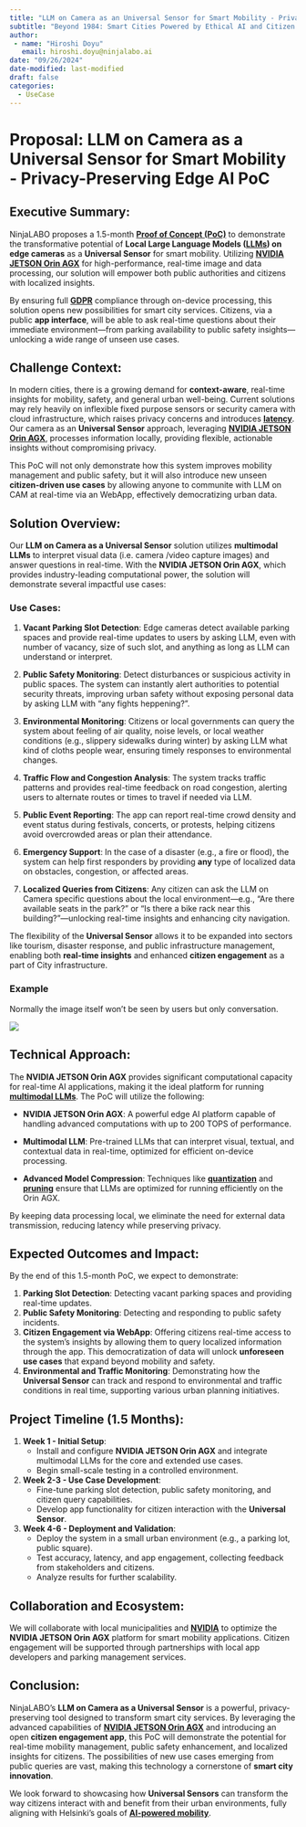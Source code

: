 ```yaml
---
title: "LLM on Camera as an Universal Sensor for Smart Mobility - Privacy-Preserving Edge AI PoC"
subtitle: "Beyond 1984: Smart Cities Powered by Ethical AI and Citizen Empowerment"
author:
 - name: "Hiroshi Doyu"
   email: hiroshi.doyu@ninjalabo.ai
date: "09/26/2024"
date-modified: last-modified
draft: false
categories:
  - UseCase
---
```

# Proposal: **LLM on Camera as a Universal Sensor for Smart Mobility - Privacy-Preserving Edge AI PoC**


## Executive Summary:
NinjaLABO proposes a 1.5-month **[Proof of Concept
(PoC)](https://en.wikipedia.org/wiki/Proof_of_concept)** to
demonstrate the transformative potential of **Local Large Language
Models ([LLMs](https://en.wikipedia.org/wiki/Language_model)) on edge
cameras** as a **Universal Sensor** for smart mobility. Utilizing
**[NVIDIA JETSON Orin
AGX](https://developer.nvidia.com/embedded/jetson-orin)** for
high-performance, real-time image and data processing, our solution
will empower both public authorities and citizens with localized
insights.



By ensuring full **[GDPR](https://gdpr-info.eu/)** compliance through
on-device processing, this solution opens new possibilities for smart
city services. Citizens, via a public **app interface**, will be able
to ask real-time questions about their immediate environment—from
parking availability to public safety insights—unlocking a wide range
of unseen use cases.


## Challenge Context:
In modern cities, there is a growing demand for **context-aware**,
real-time insights for mobility, safety, and general urban
well-being. Current solutions may rely heavily on inflexible fixed
purpose sensors or security camera with cloud infrastructure,
which raises privacy concerns and introduces
**[latency](https://en.wikipedia.org/wiki/Latency_(engineering))**. Our
camera as an **Universal Sensor** approach, leveraging **[NVIDIA JETSON Orin
AGX](https://developer.nvidia.com/jetson-agx-orin)**, processes
information locally, providing flexible, actionable insights without
compromising privacy.


This PoC will not only demonstrate how this system improves mobility
management and public safety, but it will also introduce new
unseen **citizen-driven use cases** by allowing anyone to communite
with LLM on CAM at real-time via an WebApp, effectively democratizing
urban data.


## Solution Overview:
Our **LLM on Camera as a Universal Sensor** solution utilizes
**multimodal LLMs** to interpret visual data (i.e. camera /video
capture images) and answer questions in real-time. With the **NVIDIA
JETSON Orin AGX**, which provides industry-leading computational
power, the solution will demonstrate several impactful use cases:


### Use Cases:
1. **Vacant Parking Slot Detection**: Edge cameras detect available
parking spaces and provide real-time updates to users by asking
LLM, even with number of vacancy, size of such slot, and anything as
long as LLM can understand or interpret.


2. **Public Safety Monitoring**: Detect disturbances or suspicious
activity in public spaces. The system can instantly alert authorities
to potential security threats, improving urban safety without exposing
personal data by asking LLM with "any fights heppening?".


3. **Environmental Monitoring**: Citizens or local governments can
query the system about feeling of air quality, noise levels, or local
weather conditions (e.g., slippery sidewalks during winter) by asking
LLM what kind of cloths people wear, ensuring timely responses to
environmental changes.


4. **Traffic Flow and Congestion Analysis**: The system tracks traffic
patterns and provides real-time feedback on road congestion, alerting
users to alternate routes or times to travel if needed via LLM.


5. **Public Event Reporting**: The app can report real-time crowd
density and event status during festivals, concerts, or protests,
helping citizens avoid overcrowded areas or plan their attendance.


6. **Emergency Support**: In the case of a disaster (e.g., a fire or
flood), the system can help first responders by providing **any** type
of localized data on obstacles, congestion, or affected areas.


7. **Localized Queries from Citizens**: Any
citizen can ask the LLM on Camera specific questions about the local
environment—e.g., “Are there available seats in the park?” or “Is
there a bike rack near this building?”—unlocking real-time insights
and enhancing city navigation.


The flexibility of the **Universal Sensor** allows it to be expanded
into sectors like tourism, disaster response, and public
infrastructure management, enabling both **real-time insights** and
enhanced **citizen engagement** as a part of City infrastructure.

### Example

Normally the image itself won't be seen by users but only
conversation.

![](images/llm_on_camera_example.png)


## Technical Approach:
The **NVIDIA JETSON Orin AGX** provides significant computational
capacity for real-time AI applications, making it the ideal platform
for running **[multimodal
LLMs](https://arxiv.org/abs/2306.02060)**. The PoC will utilize the
following:


- **NVIDIA JETSON Orin AGX**: A powerful edge AI platform capable of
    handling advanced computations with up to 200 TOPS of performance.

- **Multimodal LLM**: Pre-trained LLMs that can interpret visual,
    textual, and contextual data in real-time, optimized for efficient
    on-device processing.

- **Advanced Model Compression**: Techniques like
    **[quantization](https://en.wikipedia.org/wiki/Quantization_(machine_learning))**
    and
    **[pruning](https://en.wikipedia.org/wiki/Pruning_(decision_trees))**
    ensure that LLMs are optimized for running efficiently on the Orin
    AGX.


By keeping data processing local, we eliminate the need for external
data transmission, reducing latency while preserving privacy.


## Expected Outcomes and Impact:
By the end of this 1.5-month PoC, we expect to demonstrate:

1. **Parking Slot Detection**: Detecting vacant parking spaces and providing real-time updates.
2. **Public Safety Monitoring**: Detecting and responding to public safety incidents.
3. **Citizen Engagement via WebApp**: Offering citizens real-time access
to the system’s insights by allowing them to query localized
information through the app. This democratization of data will unlock
**unforeseen use cases** that expand beyond mobility and safety.
4. **Environmental and Traffic Monitoring**: Demonstrating how the
**Universal Sensor** can track and respond to environmental and
traffic conditions in real time, supporting various urban planning
initiatives.


## Project Timeline (1.5 Months):
1. **Week 1 - Initial Setup**:
   - Install and configure **NVIDIA JETSON Orin AGX** and integrate multimodal LLMs for the core and extended use cases.
   - Begin small-scale testing in a controlled environment.

2. **Week 2-3 - Use Case Development**:
   - Fine-tune parking slot detection, public safety monitoring, and citizen query capabilities.
   - Develop app functionality for citizen interaction with the **Universal Sensor**.

3. **Week 4-6 - Deployment and Validation**:
   - Deploy the system in a small urban environment (e.g., a parking lot, public square).
   - Test accuracy, latency, and app engagement, collecting feedback from stakeholders and citizens.
   - Analyze results for further scalability.

## Collaboration and Ecosystem:
We will collaborate with local municipalities and
**[NVIDIA](https://www.nvidia.com/)** to optimize the **NVIDIA JETSON
Orin AGX** platform for smart mobility applications. Citizen
engagement will be supported through partnerships with local app
developers and parking management services.


## Conclusion:
NinjaLABO’s **LLM on Camera as a Universal Sensor** is a powerful,
privacy-preserving tool designed to transform smart city services. By
leveraging the advanced capabilities of **[NVIDIA JETSON Orin
AGX](https://developer.nvidia.com/embedded/jetson-orin)** and
introducing an open **citizen engagement app**, this PoC will
demonstrate the potential for real-time mobility management, public
safety enhancement, and localized insights for citizens. The
possibilities of new use cases emerging from public queries are vast,
making this technology a cornerstone of **smart city innovation**.


We look forward to showcasing how **Universal Sensors** can transform
the way citizens interact with and benefit from their urban
environments, fully aligning with Helsinki’s goals of **[AI-powered
mobility](https://mobilitylab.hel.fi/ai-in-mobility-innovation-challenge/)**.
